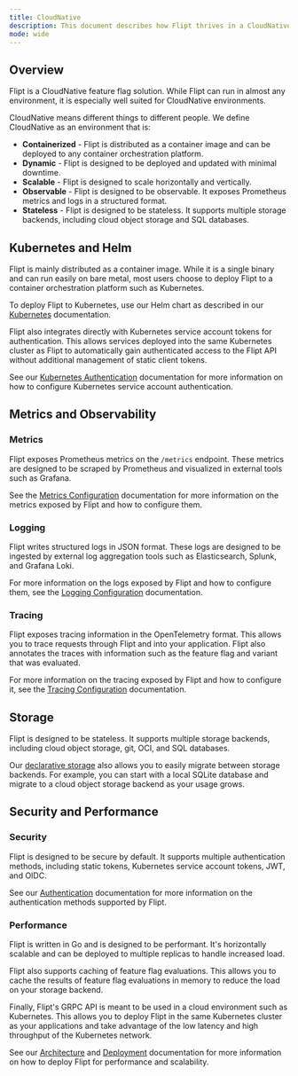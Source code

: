 ```yaml
---
title: CloudNative
description: This document describes how Flipt thrives in a CloudNative environment.
mode: wide
---
```


## Overview

Flipt is a CloudNative feature flag solution. While Flipt can run in almost any environment, it is especially well suited for CloudNative environments.

CloudNative means different things to different people. We define CloudNative as an environment that is:

- **Containerized** - Flipt is distributed as a container image and can be deployed to any container orchestration platform.
- **Dynamic** - Flipt is designed to be deployed and updated with minimal downtime.
- **Scalable** - Flipt is designed to scale horizontally and vertically.
- **Observable** - Flipt is designed to be observable. It exposes Prometheus metrics and logs in a structured format.
- **Stateless** - Flipt is designed to be stateless. It supports multiple storage backends, including cloud object storage and SQL databases.

## Kubernetes and Helm

Flipt is mainly distributed as a container image. While it is a single binary and can run easily on bare metal, most users choose to deploy Flipt to a container orchestration platform such as Kubernetes.

To deploy Flipt to Kubernetes, use our Helm chart as described in our [Kubernetes](/self-hosted/kubernetes) documentation.

Flipt also integrates directly with Kubernetes service account tokens for authentication. This allows services deployed into the same Kubernetes cluster as Flipt to automatically gain authenticated access to the Flipt API without additional management of static client tokens.

See our [Kubernetes Authentication](/authentication/methods#kubernetes) documentation for more information on how to configure Kubernetes service account authentication.

## Metrics and Observability

### Metrics

Flipt exposes Prometheus metrics on the `/metrics` endpoint. These metrics are designed to be scraped by Prometheus and visualized in external tools such as Grafana.

See the [Metrics Configuration](/configuration/observability#metrics) documentation for more information on the metrics exposed by Flipt and how to configure them.

### Logging

Flipt writes structured logs in JSON format. These logs are designed to be ingested by external log aggregation tools such as Elasticsearch, Splunk, and Grafana Loki.

For more information on the logs exposed by Flipt and how to configure them, see the [Logging Configuration](/configuration/observability#logging) documentation.

### Tracing

Flipt exposes tracing information in the OpenTelemetry format. This allows you to trace requests through Flipt and into your application. Flipt also annotates the traces with information such as the feature flag and variant that was evaluated.

For more information on the tracing exposed by Flipt and how to configure it, see the [Tracing Configuration](/configuration/observability#tracing) documentation.

## Storage

Flipt is designed to be stateless. It supports multiple storage backends, including cloud object storage, git, OCI, and SQL databases.

Our [declarative storage](/configuration/storage#declarative) also allows you to easily migrate between storage backends. For example, you can start with a local SQLite database and migrate to a cloud object storage backend as your usage grows.

## Security and Performance

### Security

Flipt is designed to be secure by default. It supports multiple authentication methods, including static tokens, Kubernetes service account tokens, JWT, and OIDC.

See our [Authentication](/authentication) documentation for more information on the authentication methods supported by Flipt.

### Performance

Flipt is written in Go and is designed to be performant. It's horizontally scalable and can be deployed to multiple replicas to handle increased load.

Flipt also supports caching of feature flag evaluations. This allows you to cache the results of feature flag evaluations in memory to reduce the load on your storage backend.

Finally, Flipt's GRPC API is meant to be used in a cloud environment such as Kubernetes. This allows you to deploy Flipt in the same Kubernetes cluster as your applications and take advantage of the low latency and high throughput of the Kubernetes network.

See our [Architecture](/operations/architecture) and [Deployment](/operations/deployment) documentation for more information on how to deploy Flipt for performance and scalability.
